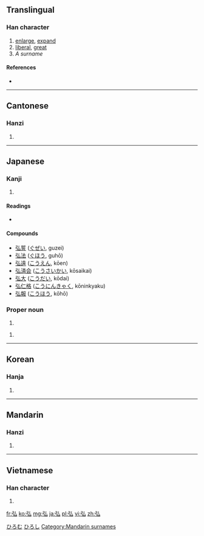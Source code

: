==Translingual==

===Han character===
{{Han char|rn=57|rad=弓|as=02|sn=5|four=1223<sub>0</sub>|canj=弓戈 (NI), X弓戈 (XNI)}}

# [[enlarge]], [[expand]]
# [[liberal]], [[great]]
# ''A surname''

====References====
* {{Han ref|kx=0356.170|dkj=09709|dj=0673.020|hdz=20990.150|uh=5F18|ud=24344|bh=A5B0|bd=42416}}

----

==Cantonese==

===Hanzi===
{{yue-hanzi|jyut=|y=wang<sup>4</sup>}}

# {{defn|lang=yue|sort=弓02}}

----

==Japanese==

===Kanji===
{{ja-kanji|grade=|rs=弓02}}

# {{defn|lang=ja|sort=弓02}}

====Readings====
* {{ja-readings|on=[[こう]] (kō), [[ぐ]] (gu)|kun=[[ひろい]] (hiroi), [[ひろめる]] (hiromeru)}}

====Compounds====
* [[弘誓]] ([[ぐぜい]], guzei)
* [[弘法]] ([[ぐほう]], guhō)
* [[弘遠]] ([[こうえん]], kōen)
* [[弘済会]] ([[こうさいかい]], kōsaikai)
* [[弘大]] ([[こうだい]], kōdai)
* [[弘仁格]] ([[こうにんきゃく]], kōninkyaku)
* [[弘報]] ([[こうほう]], kōhō)

===Proper noun===
{{ja-pos|k|proper|hira=ひろし|rom=Hiroshi}}

# {{given name|male|lang=ja}}

{{ja-pos|k|proper|hira=ひろむ|rom=Hiromu}}

# {{given name|male|lang=ja}}

[[Category:Japanese male given names|ひろむ]]
[[Category:Japanese male given names|ひろし]]

----

==Korean==

===Hanja===
{{ko-hanja|hangeul=홍|eumhun=|rv=hong|mr=hong|y=hong}}

# {{defn|lang=ko|sort=弓02}}

----

==Mandarin==

===Hanzi===
{{cmn-hanzi|pin=[[hóng]] ([[hong2]]), [[Hóng]] ([[Hong2]])|wg=hung<sup>2</sup>, Hung<sup>2</sup>}}

# {{defn|lang=cmn|sort=弓02}}

----

==Vietnamese==

===Han character===
{{vi-hantu|[[hoằng]], [[ngoằng]]|rs=弓02}}

# {{defn|lang=vi|sort=弓02}}

[[Category:Mandarin surnames]]

[[fr:弘]]
[[ko:弘]]
[[mg:弘]]
[[ja:弘]]
[[pl:弘]]
[[vi:弘]]
[[zh:弘]]